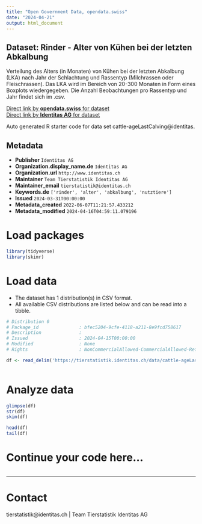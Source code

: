 ```yaml
---
title: "Open Government Data, opendata.swiss"
date: "2024-04-21"
output: html_document
---
```


## Dataset: Rinder - Alter von Kühen bei der letzten Abkalbung

Verteilung des Alters (in Monaten) von Kühen bei der letzten Abkalbung (LKA) nach Jahr der Schlachtung und Rassentyp (Milchrassen oder Fleischrassen). Das LKA wird im Bereich von 20-300 Monaten in Form eines Boxplots wiedergegeben. Die Anzahl Beobachtungen pro Rassentyp und Jahr findet sich im .csv.

[Direct link by **opendata.swiss** for dataset](https://opendata.swiss/de/dataset/rinder-alter-von-kuhen-bei-der-letzten-abkalbung)<br>
[Direct link by **Identitas AG** for dataset](https://tierstatistik.identitas.ch/)

Auto generated R starter code for data set cattle-ageLastCalving@identitas.

## Metadata

- **Publisher** `Identitas AG`
- **Organization.display_name.de** `Identitas AG`
- **Organization.url** `http://www.identitas.ch`
- **Maintainer** `Team Tierstatistik Identitas AG`
- **Maintainer_email** `tierstatistik@identitas.ch`
- **Keywords.de** `['rinder', 'alter', 'abkalbung', 'nutztiere']`
- **Issued** `2024-03-31T00:00:00`
- **Metadata_created** `2022-06-07T11:21:57.433212`
- **Metadata_modified** `2024-04-16T04:59:11.079196`


# Load packages

```r

library(tidyverse)
library(skimr)

```

# Load data

-   The dataset has 1 distribution(s) in CSV format.
-   All available CSV distributions are listed below and can be read into a tibble.

```r

# Distribution 0
# Package_id               : bfec5204-9cfe-4118-a211-8e9fcd758617
# Description              : 
# Issued                   : 2024-04-15T00:00:00
# Modified                 : None
# Rights                   : NonCommercialAllowed-CommercialAllowed-ReferenceRequired

df <- read_delim('https://tierstatistik.identitas.ch/data/cattle-ageLastCalving.csv')



```

# Analyze data

```r

glimpse(df)
str(df)
skim(df)

head(df)
tail(df)

```

# Continue your code here...

```r

```

------------------------------------------------------------------------

# Contact

tierstatistik@identitas.ch | Team Tierstatistik Identitas AG
